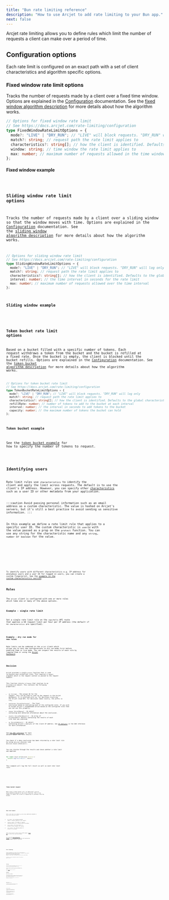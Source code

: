 ```yaml
---
title: "Bun rate limiting reference"
description: "How to use Arcjet to add rate limiting to your Bun app."
next: false
---
```



Arcjet rate limiting allows you to define rules which limit the number of
requests a client can make over a period of time.

## Configuration options

Each rate limit is configured on an exact path with a set of client
characteristics and algorithm specific options.

### Fixed window rate limit options

Tracks the number of requests made by a client over a fixed time window. Options
are explained in the [Configuration](/rate-limiting/configuration)
documentation. See the [fixed window algorithm
description](/rate-limiting/algorithms#fixed-window) for more details about how
the algorithm works.

```ts
// Options for fixed window rate limit
// See https://docs.arcjet.com/rate-limiting/configuration
type FixedWindowRateLimitOptions = {
  mode?: "LIVE" | "DRY_RUN"; // "LIVE" will block requests. "DRY_RUN" will log only
  match?: string; // request path the rate limit applies to
  characteristics?: string[]; // how the client is identified. Defaults to the global characteristics if unset
  window: string; // time window the rate limit applies to
  max: number; // maximum number of requests allowed in the time window
};
```

#### Fixed window example

<Code code={FixedWindow} lang="ts" />

### Sliding window rate limit options

Tracks the number of requests made by a client over a sliding window so that the
window moves with time. Options are explained in the
[Configuration](/rate-limiting/configuration) documentation. See the [sliding
window algorithm description](/rate-limiting/algorithms#sliding-window) for more
details about how the algorithm works.

```ts
// Options for sliding window rate limit
// See https://docs.arcjet.com/rate-limiting/configuration
type SlidingWindowRateLimitOptions = {
  mode?: "LIVE" | "DRY_RUN"; // "LIVE" will block requests. "DRY_RUN" will log only
  match?: string; // request path the rate limit applies to
  characteristics?: string[]; // how the client is identified. Defaults to the global characteristics if unset
  interval: number; // the time interval in seconds for the rate limit
  max: number; // maximum number of requests allowed over the time interval
};
```

#### Sliding window example

<Code code={SlidingWindow} lang="ts" />

### Token bucket rate limit options

Based on a bucket filled with a specific number of tokens. Each request
withdraws a token from the bucket and the bucket is refilled at a fixed rate.
Once the bucket is empty, the client is blocked until the bucket refills.
Options are explained in the [Configuration](/rate-limiting/configuration)
documentation. See the [token bucket algorithm
description](/rate-limiting/algorithms#token-bucket) for more details about how
the algorithm works.

```ts
// Options for token bucket rate limit
// See https://docs.arcjet.com/rate-limiting/configuration
type TokenBucketRateLimitOptions = {
  mode?: "LIVE" | "DRY_RUN"; // "LIVE" will block requests. "DRY_RUN" will log only
  match?: string; // request path the rate limit applies to
  characteristics?: string[]; // how the client is identified. Defaults to the global characteristics if unset
  refillRate: number; // number of tokens to add to the bucket at each interval
  interval: number; // the interval in seconds to add tokens to the bucket
  capacity: number; // the maximum number of tokens the bucket can hold
};
```

#### Token bucket example

See the [token bucket example](#token-bucket-request) for how to specify the
number of tokens to request.

<Code code={TokenBucket} lang="ts" />

## Identifying users

Rate limit rules use `characteristics` to identify the client and apply the
limit across requests. The default is to use the client's IP address. However,
you can specify other
[characteristics](/rate-limiting/configuration#characteristics) such as a user
ID or other metadata from your application.

:::caution
Avoid passing personal information such as an email address as a custom
characteristic. The value is hashed on Arcjet's servers, but it's still a best
practice to avoid sending us sensitive information.
:::

In this example we define a rate limit rule that applies to a specific user ID.
The custom characteristic is `userId` with the value passed as a prop on the
`protect` function. You can use any string for the characteristic name and any
`string`, `number` or `boolean` for the value.

<Tabs>
  <TabItem label="TS">
    <Code code={ByUserIdTS} lang="ts" />
  </TabItem>
  <TabItem label="JS">
    <Code code={ByUserIdJS} lang="js" />
  </TabItem>
</Tabs>

To identify users with different characteristics e.g. IP address for anonymous
users and a user ID for logged in users, you can create a custom fingerprint.
See the [example in the custom characteristics
section](/rate-limiting/configuration#ip-address--user-id).

## Rules

The `arcjet` client is configured with one or more rules which take one or many
of the above options.

### Example - single rate limit

Set a single rate limit rule on the `/api/hello` API route that applies a 60
request limit per hour per IP address (the default if no `characteristics` are
specified).

<Code code={SingleRateLimit} lang="ts" />

### Example - dry run mode for new rules

Rate limits can be combined in the `arcjet` client which allows you to test new
configurations in dry run mode first before enabling them in live mode. You can
inspect the results of each rule by logging them or using the [Arcjet
Dashboard](https://app.arcjet.com).

<Code code={DryRun} lang="ts" />

## Decision

Arcjet provides a single `protect` function that is used to execute your
protection rules. This requires a `request` argument which is the request
context as passed to the request handler.

This function returns a `Promise` that resolves to an
`ArcjetDecision` object. This contains the following properties:

- `id` (`string`) - The unique ID for the request. This can be used to look up
  the request in the Arcjet dashboard. It is prefixed with `req_` for decisions
  involving the Arcjet cloud API. For decisions taken locally, the prefix is
  `lreq_`.
- `conclusion` (`ArcjetConclusion`) - The final conclusion based on evaluating
  each of the configured rules. If you wish to accept Arcjet's recommended
  action based on the configured rules then you can use this property.
- `reason` (`ArcjetReason`) - An object containing more detailed
  information about the conclusion.
- `results` (`ArcjetRuleResult[]`) - An array of `ArcjetRuleResult` objects
  containing the results of each rule that was executed.
- `ip` (`ArcjetIpDetails`) - An object containing Arcjet's analysis of the
  client IP address. See [IP analysis](/reference/bun/#ip-analysis) in the
  SDK reference for more information.

See [the SDK reference](/reference/bun#results) for more details about the
rule results.

You check if a deny conclusion has been returned by a rate limit rule by using
`decision.isDenied()` and `decision.reason.isRateLimit()`.

You can iterate through the results and check whether a rate limit was applied:

```ts
for (const result of decision.results) {
  console.log("Rule Result", result);
}
```

This example will log the full result as well as each rate limit rule:

<Tabs>
  <TabItem label="TS">
    <Code code={DecisionLogTS} lang="ts" />
  </TabItem>
  <TabItem label="JS">
    <Code code={DecisionLogJS} lang="js" />
  </TabItem>
</Tabs>

### Token bucket request

When using a token bucket rule, an additional `requested` prop should be passed
to the `protect` function. This is the number of tokens the client is requesting
to withdraw from the bucket.

<Tabs>
  <TabItem label="TS">
    <Code code={TokenBucketRequestTS} lang="ts" />
  </TabItem>
  <TabItem label="JS">
    <Code code={TokenBucketRequestJS} lang="js" />
  </TabItem>
</Tabs>

### Rate limit headers

With a rate limit rule enabled, you can access additional metadata in every
Arcjet decision result:

- `max` (`number`): The configured maximum number of requests applied to this
  request.
- `remaining` (`number`): The number of requests remaining before `max` is
  reached within the window.
- `window` (`number`): The total amount of seconds in which requests are
  counted.
- `reset` (`number`): The remaining amount of seconds in the window.

These can be used to return `RateLimit` HTTP headers ([draft
RFC](https://ietf-wg-httpapi.github.io/ratelimit-headers/draft-ietf-httpapi-ratelimit-headers.html)) to
offer the client more detail.

We provide the [@arcjet/decorate
package](https://github.com/arcjet/arcjet-js/tree/main/decorate) for decorating
your responses with appropriate `RateLimit` headers based on a decision.

<Tabs>
  <TabItem label="TS">
    <Code code={HeadersTS} lang="ts" />
  </TabItem>
  <TabItem label="JS">
    <Code code={HeadersJS} lang="js" />
  </TabItem>
</Tabs>

## Error handling

Arcjet is designed to fail open so that a service issue or misconfiguration does
not block all requests. The SDK will also time out and fail open after 1000ms
when `NODE_ENV` or `ARCJET_ENV` is `development` and 500ms otherwise. However,
in most cases, the response time will be less than 20-30ms.

If there is an error condition, Arcjet will return an `ERROR` `conclusion`.

<Tabs>
  <TabItem label="TS">
    <Code code={ErrorsTS} lang="ts" />
  </TabItem>
  <TabItem label="JS">
    <Code code={ErrorsJS} lang="js" />
  </TabItem>
</Tabs>

## Testing

Arcjet runs the same in any environment, including locally and in CI. You can
use the `mode` set to `DRY_RUN` to log the results of rule execution without
blocking any requests.

We have an example test framework you can use to automatically test your rules.
Arcjet can also be triggered based using a sample of your traffic.

See the [Testing](/testing) section of the docs for details.

## Examples

### Rate limit by IP address

The example below shows how to configure a rate limit on a single API route. It
applies a limit of 60 requests per hour per IP address. If the limit is
exceeded, the client is blocked for 10 minutes before being able to make any
further requests.

Applying a rate limit by IP address is the default if no
`characteristics` are specified.

<Tabs>
  <TabItem label="TS">
    <Code code={ByIPTS} lang="ts" />
  </TabItem>
  <TabItem label="JS">
    <Code code={ByIPJS} lang="js" />
  </TabItem>
</Tabs>

### Rate limit by IP address with custom response

The example below is the same as the one above. However this example also shows
a customized response rather than the default

<Tabs>
  <TabItem label="TS">
    <Code code={ByIPCustomResponseTS} lang="ts" />
  </TabItem>
  <TabItem label="JS">
    <Code code={ByIPCustomResponseJS} lang="js" />
  </TabItem>
</Tabs>

### Rate limit by API key header

APIs are commonly protected by keys. You may wish to apply a rate limit based on
the key, regardless of which IPs the requests come from. To achieve this, you
can specify the characteristics Arcjet will use to track the limit.

The example below shows how to configure a rate limit on a single API route. It
applies a limit of 60 requests per hour per API key, where the key is provided
in a custom header called `x-api-key`. If the limit is exceeded, the client is
blocked for 10 minutes before being able to make any further requests.

:::caution
If you specify different characteristics and do not include `ip.src`, you may
inadvertently rate limit everyone. Be sure to include a characteristic which can
narrowly identify each client, such as an API key as shown here.
:::

<Code code={ByAPIKeyHeader} lang="ts" />

<Comments />
